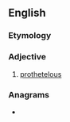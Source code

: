 ==English==

===Etymology===
{{rfe|lang=en}}

===Adjective===
{{en-adj|-}}

# [[prothetelous]]

===Anagrams===
* {{anagrams|en|a=ceehiloprtt|plethoretic}}